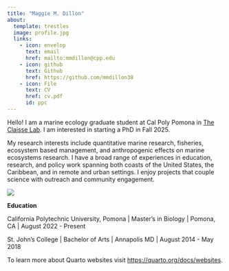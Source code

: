 ---
title: "Maggie M. Dillon"
about: 
  template: trestles
  image: profile.jpg
  links:
    - icon: envelop
      text: email
      href: mailto:mmdillon@cpp.edu
    - icon: github
      text: Github
      href: https://github.com/mmdillon38
    - icon: File
      text: CV
      href: cv.pdf
      id: ppc
---

::: {#ppc}
Hello! I am a marine ecology graduate student at Cal Poly Pomona in [The Claisse Lab](https://www.claisselab.com/). I am interested in starting a PhD in Fall 2025.

My research interests include quantitative marine research, fisheries, ecosystem based management, and anthropogenic effects on marine ecosystems research. I have a broad range of experiences in education, research, and policy work spanning both coasts of the United States, the Caribbean, and in remote and urban settings. I enjoy projects that couple science with outreach and community engagement.

![](images/kelp-01.jpg)

**Education**

California Polytechnic University, Pomona \| Master’s in Biology \| Pomona, CA \| August 2022 - Present

St. John’s College \| Bachelor of Arts \| Annapolis MD \| August 2014 - May 2018

To learn more about Quarto websites visit <https://quarto.org/docs/websites>.
:::
